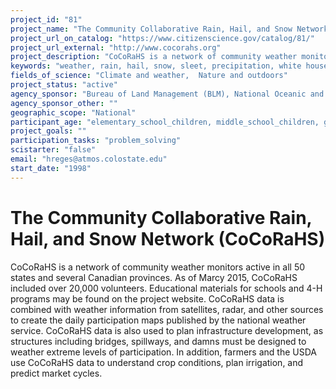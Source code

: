 ```yaml
---
project_id: "81"
project_name: "The Community Collaborative Rain, Hail, and Snow Network (CoCoRaHS)"
project_url_on_catalog: "https://www.citizenscience.gov/catalog/81/"
project_url_external: "http://www.cocorahs.org"
project_description: "CoCoRaHS is a network of community weather monitors active in all 50 states and several Canadian provinces. As of Marcy 2015, CoCoRaHS included over 20,000 volunteers. Educational materials for schools and 4-H programs may be found on the project website. CoCoRaHS data is combined with weather information from satellites, radar, and other sources to create the daily participation maps published by the national weather service. CoCoRaHS data is also used to plan infrastructure development, as structures including bridges, spillways, and damns must be designed to weather extreme levels of participation. In addition, farmers and the USDA use CoCoRaHS data to understand crop conditions, plan irrigation, and predict market cycles."
keywords: "weather, rain, hail, snow, sleet, precipitation, white house"
fields_of_science: "Climate and weather,  Nature and outdoors"
project_status: "active"
agency_sponsor: "Bureau of Land Management (BLM), National Oceanic and Atmospheric Administration (NOAA), National Science Foundation (NSF)"
agency_sponsor_other: ""
geographic_scope: "National"
participant_age: "elementary_school_children, middle_school_children, general_public, teens"
project_goals: ""
participation_tasks: "problem_solving"
scistarter: "false"
email: "hreges@atmos.colostate.edu"
start_date: "1998"
---
```


# The Community Collaborative Rain, Hail, and Snow Network (CoCoRaHS)

CoCoRaHS is a network of community weather monitors active in all 50 states and several Canadian provinces. As of Marcy 2015, CoCoRaHS included over 20,000 volunteers. Educational materials for schools and 4-H programs may be found on the project website. CoCoRaHS data is combined with weather information from satellites, radar, and other sources to create the daily participation maps published by the national weather service. CoCoRaHS data is also used to plan infrastructure development, as structures including bridges, spillways, and damns must be designed to weather extreme levels of participation. In addition, farmers and the USDA use CoCoRaHS data to understand crop conditions, plan irrigation, and predict market cycles.
